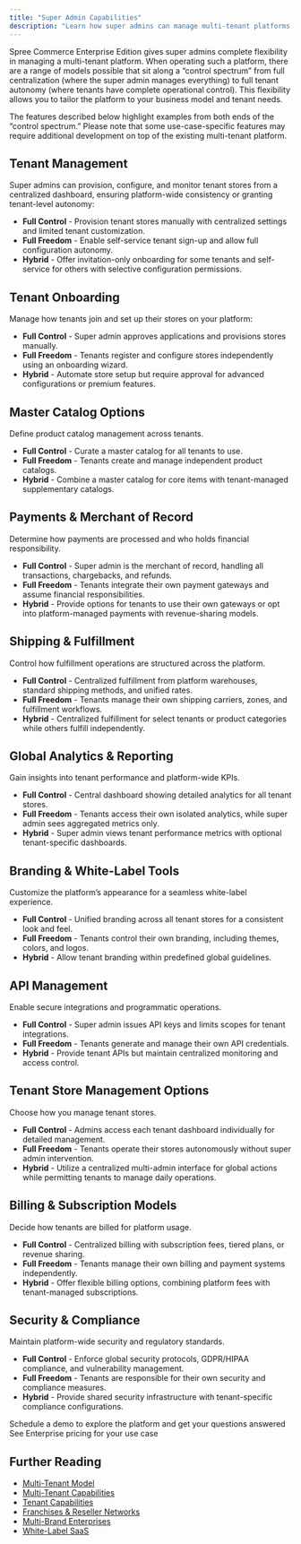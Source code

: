 ```yaml
---
title: "Super Admin Capabilities"
description: "Learn how super admins can manage multi-tenant platforms in Spree Enterprise Edition."
---
```


Spree Commerce Enterprise Edition gives super admins complete flexibility in managing a multi-tenant platform. When operating such a platform, there are a range of models possible that sit along a “control spectrum” from full centralization (where the super admin manages everything) to full tenant autonomy (where tenants have complete operational control). This flexibility allows you to tailor the platform to your business model and tenant needs.

The features described below highlight examples from both ends of the “control spectrum.” Please note that some use-case-specific features may require additional development on top of the existing multi-tenant platform.

## Tenant Management

Super admins can provision, configure, and monitor tenant stores from a centralized dashboard, ensuring platform-wide consistency or granting tenant-level autonomy:

- **Full Control** - Provision tenant stores manually with centralized settings and limited tenant customization.
- **Full Freedom** - Enable self-service tenant sign-up and allow full configuration autonomy.
- **Hybrid** - Offer invitation-only onboarding for some tenants and self-service for others with selective configuration permissions.

## Tenant Onboarding

Manage how tenants join and set up their stores on your platform:

- **Full Control** - Super admin approves applications and provisions stores manually.
- **Full Freedom** - Tenants register and configure stores independently using an onboarding wizard.
- **Hybrid** - Automate store setup but require approval for advanced configurations or premium features.

## Master Catalog Options

Define product catalog management across tenants.

- **Full Control** - Curate a master catalog for all tenants to use.
- **Full Freedom** - Tenants create and manage independent product catalogs.
- **Hybrid** - Combine a master catalog for core items with tenant-managed supplementary catalogs.

## Payments & Merchant of Record

Determine how payments are processed and who holds financial responsibility.

- **Full Control** - Super admin is the merchant of record, handling all transactions, chargebacks, and refunds.
- **Full Freedom** - Tenants integrate their own payment gateways and assume financial responsibilities.
- **Hybrid** - Provide options for tenants to use their own gateways or opt into platform-managed payments with revenue-sharing models.

## Shipping & Fulfillment

Control how fulfillment operations are structured across the platform.

- **Full Control** - Centralized fulfillment from platform warehouses, standard shipping methods, and unified rates.
- **Full Freedom** - Tenants manage their own shipping carriers, zones, and fulfillment workflows.
- **Hybrid** - Centralized fulfillment for select tenants or product categories while others fulfill independently.

## Global Analytics & Reporting

Gain insights into tenant performance and platform-wide KPIs.

- **Full Control** - Central dashboard showing detailed analytics for all tenant stores.
- **Full Freedom** - Tenants access their own isolated analytics, while super admin sees aggregated metrics only.
- **Hybrid** - Super admin views tenant performance metrics with optional tenant-specific dashboards.

## Branding & White-Label Tools

Customize the platform’s appearance for a seamless white-label experience.

- **Full Control** - Unified branding across all tenant stores for a consistent look and feel.
- **Full Freedom** - Tenants control their own branding, including themes, colors, and logos.
- **Hybrid** - Allow tenant branding within predefined global guidelines.

## API Management

Enable secure integrations and programmatic operations.

- **Full Control** - Super admin issues API keys and limits scopes for tenant integrations.
- **Full Freedom** - Tenants generate and manage their own API credentials.
- **Hybrid** - Provide tenant APIs but maintain centralized monitoring and access control.

## Tenant Store Management Options

Choose how you manage tenant stores.

- **Full Control** - Admins access each tenant dashboard individually for detailed management.
- **Full Freedom** - Tenants operate their stores autonomously without super admin intervention.
- **Hybrid** - Utilize a centralized multi-admin interface for global actions while permitting tenants to manage daily operations.

## Billing & Subscription Models

Decide how tenants are billed for platform usage.

- **Full Control** - Centralized billing with subscription fees, tiered plans, or revenue sharing.
- **Full Freedom** - Tenants manage their own billing and payment systems independently.
- **Hybrid** - Offer flexible billing options, combining platform fees with tenant-managed subscriptions.

## Security & Compliance

Maintain platform-wide security and regulatory standards.

- **Full Control** - Enforce global security protocols, GDPR/HIPAA compliance, and vulnerability management.
- **Full Freedom** - Tenants are responsible for their own security and compliance measures.
- **Hybrid** - Provide shared security infrastructure with tenant-specific compliance configurations.

<Columns cols={2}>
  <Card title="Book a Demo" icon="eye" href="https://getvendo.com/book-a-demo/" cta="Click here">
    Schedule a demo to explore the platform and get your questions answered
  </Card>

  <Card title="Ask for Pricing" icon="dollar-sign" href="https://spreecommerce.org/get-started/" cta="Click here">
    See Enterprise pricing for your use case
  </Card>
</Columns>

## Further Reading
- [<u>Multi-Tenant Model</u>](https://spreecommerce.org/docs/use-case/multi-tenant-platform/multi-tenant-model)
- [<u>Multi-Tenant Capabilities</u>](https://spreecommerce.org/docs/use-case/multi-tenant-platform/multi-tenant-capabilities)
- [<u>Tenant Capabilities</u>](https://spreecommerce.org/docs/use-case/multi-tenant-platform/tenant-capabilities)
- [<u>Franchises & Reseller Networks</u>](https://spreecommerce.org/docs/use-case/multi-tenant-platform/franchises-and-reseller-networks)
- [<u>Multi-Brand Enterprises</u>](https://spreecommerce.org/docs/use-case/multi-tenant-platform/multi-brand-enterprise-model)
- [<u>White-Label SaaS</u>](https://spreecommerce.org/docs/use-case/multi-tenant-platform/white-label-saas)